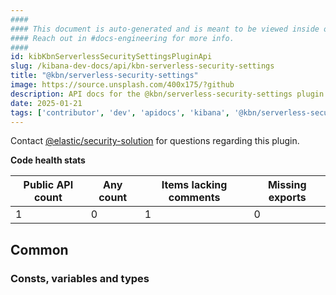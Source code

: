 ```yaml
---
####
#### This document is auto-generated and is meant to be viewed inside our experimental, new docs system.
#### Reach out in #docs-engineering for more info.
####
id: kibKbnServerlessSecuritySettingsPluginApi
slug: /kibana-dev-docs/api/kbn-serverless-security-settings
title: "@kbn/serverless-security-settings"
image: https://source.unsplash.com/400x175/?github
description: API docs for the @kbn/serverless-security-settings plugin
date: 2025-01-21
tags: ['contributor', 'dev', 'apidocs', 'kibana', '@kbn/serverless-security-settings']
---
```




Contact [@elastic/security-solution](https://github.com/orgs/elastic/teams/security-solution) for questions regarding this plugin.

**Code health stats**

| Public API count  | Any count | Items lacking comments | Missing exports |
|-------------------|-----------|------------------------|-----------------|
| 1 | 0 | 1 | 0 |

## Common

### Consts, variables and types
<DocDefinitionList data={kbnServerlessSecuritySettingsObj.common.misc}/>

